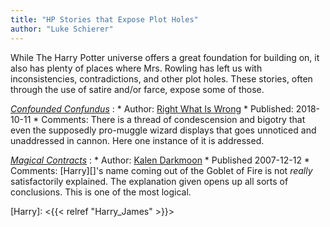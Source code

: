```yaml
---
title: "HP Stories that Expose Plot Holes"
author: "Luke Schierer"
---
```


While The Harry Potter universe offers a great foundation for building on, it also has plenty of places where Mrs. Rowling has left us with inconsistencies, contradictions, and other plot holes.  These stories, often through the use of satire and/or farce, expose some of those. 

_[Confounded Confundus](https://www.fanfiction.net/s/13089996)_
:   * Author: [Right What Is Wrong](https://www.fanfiction.net/u/8548502/Right-What-Is-Wrong)
    * Published: 2018-10-11
    * Comments: There is a thread of condescension and bigotry that even the supposedly pro-muggle wizard displays that goes unnoticed and unaddressed in cannon.  Here one instance of it is addressed.

_[Magical Contracts](https://www.fanfiction.net/s/3941656)_
:   * Author: [Kalen Darkmoon](https://www.fanfiction.net/u/400655/Kalen-Darkmoon)
    * Published 2007-12-12
    * Comments: [Harry][]'s name coming out of the Goblet of Fire is not
      *really* satisfactorily explained.  The explanation given opens up all
      sorts of conclusions.  This is one of the most logical.

[Harry]: <{{< relref "Harry_James" >}}>


